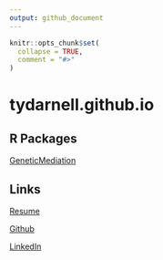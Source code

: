 ```yaml
---
output: github_document
---
```


<!-- README.md is generated from README.Rmd. Please edit that file -->

```r
knitr::opts_chunk$set(
  collapse = TRUE,
  comment = "#>"
)
```

# tydarnell.github.io

<!-- badges: start -->
<!-- badges: end -->

## R Packages
[GeneticMediation](https://tydarnell.github.io/GeneticMediation/)

## Links
[Resume](https://tydarnell.github.io/TyDarnell-Resume.pdf)

[Github](https://github.com/tydarnell)

[LinkedIn](https://www.linkedin.com/in/tydarnell)


